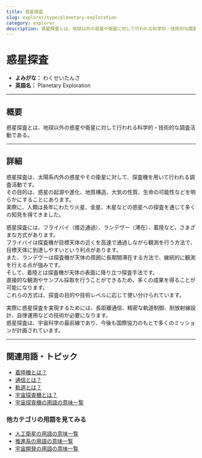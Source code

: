 ```yaml
---
title: 惑星探査
slug: explorer/type/planetary-exploration
category: explorer
description: 惑星探査とは、地球以外の惑星や衛星に対して行われる科学的・技術的な調査活動である。
---
```



<Head>
  <script type="application/ld+json">
    {`{
      "@context": "https://schema.org",
      "@type": "DefinedTerm",
      "name": "惑星探査",
      "inDefinedTermSet": "https://www.space-portal.org",
      "termCode": "explorer/type/planetary-exploration",
      "description": "惑星探査とは、地球以外の惑星や衛星に対して行われる科学的・技術的な調査活動である。",
      "url": "https://www.space-portal.org/docs/explorer/type/planetary-exploration"
    }`}
  </script>
</Head>

# 惑星探査

- **よみがな：** わくせいたんさ  
- **英語名：** Planetary Exploration  

---

## 概要

惑星探査とは、地球以外の惑星や衛星に対して行われる科学的・技術的な調査活動である。

---

## 詳細

惑星探査は、太陽系内外の惑星やその衛星に対して、探査機を用いて行われる調査活動です。  
その目的は、惑星の起源や進化、地質構造、大気の性質、生命の可能性などを明らかにすることにあります。  
実際に、人類は長年にわたり火星、金星、木星などの惑星への探査を通じて多くの知見を得てきました。  

惑星探査には、フライバイ（接近通過）、ランデヴー（滞在）、着陸など、さまざまな方式があります。  
フライバイは探査機が目標天体の近くを高速で通過しながら観測を行う方法で、目標天体に到達しやすいという利点があります。  
また、ランデヴーは探査機が天体の周囲に長期間滞在する方法で、継続的に観測を行える点が強みです。  
そして、着陸とは探査機が天体の表面に降り立つ探査手法です。  
直接的な観測やサンプル採取を行うことができるため、多くの成果を得ることが可能になります。  
これらの方式は、探査の目的や技術レベルに応じて使い分けられています。

実際に惑星探査を実現するためには、長距離通信、精密な軌道制御、耐放射線設計、自律運用などの技術が必要になります。  
惑星探査は、宇宙科学の最前線であり、今後も国際協力のもとで多くのミッションが計画されています。

---

## 関連用語・トピック

- [着陸機とは？](/docs/explorer/technology/lander)
- [通信とは？](/docs/communication/communication)
- [軌道とは？](/docs/orbit/orbit)
- [宇宙探査機とは？](/docs/explorer/space-probe)
- [宇宙探査機の用語の意味一覧](/docs/category/explorer)

### 他カテゴリの用語を見てみる
- [人工衛星の用語の意味一覧](/docs/category/satellite)
- [推進系の用語の意味一覧](/docs/category/propulsion)
- [宇宙開発の用語の意味一覧](/docs/category/glossary)
